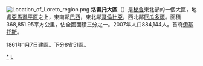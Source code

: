 {{noteTA
|1=zh-cn:伊基托斯;zh-tw:伊基多斯
}}
{{unreferenced|time=2012-3-17}} 
[[File:Location_of_Loreto_region.png|right]]
'''洛雷托大區'''（{{lang-es|Departamento de Loreto}}）是[[秘魯|秘魯]]東北部的一個大區，地處[[亞馬遜平原|亞馬遜平原]]之上，東南鄰[[巴西|巴西]]，東北鄰[[哥倫比亞|哥倫比亞]]，西北鄰[[厄瓜多爾|厄瓜多爾]]。面積368,851.95平方公里，佔全國面積三分之一。2007年人口884,144人。首府[[伊基托斯|伊基托斯]]。

1861年1月7日建區。下分8省51區。

{{秘鲁区份}}
{{秘魯省份|state=collapsed}}
{{秘鲁行政区划小作品}}
[[Category:洛雷托大区|*]]
[[Category:秘鲁大区|L]]